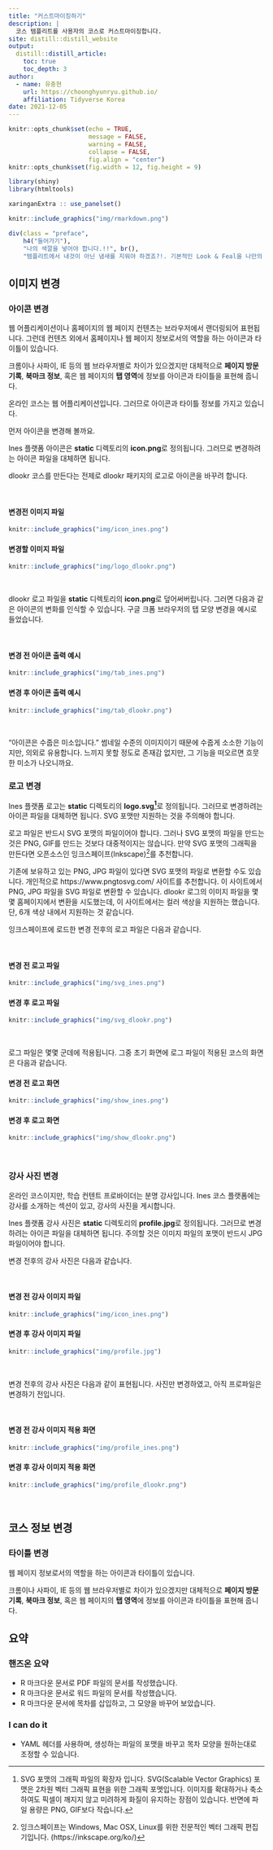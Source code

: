 ```yaml
---
title: "커스트마이징하기"
description: |
  코스 템플리트를 사용자의 코스로 커스트마이징합니다.
site: distill::distill_website
output:
  distill::distill_article:
    toc: true
    toc_depth: 3  
author:
  - name: 유충현 
    url: https://choonghyunryu.github.io/
    affiliation: Tidyverse Korea
date: 2021-12-05     
---
```


```r
knitr::opts_chunk$set(echo = TRUE, 
                      message = FALSE, 
                      warning = FALSE, 
                      collapse = FALSE,
                      fig.align = "center")
knitr::opts_chunk$set(fig.width = 12, fig.height = 9)

library(shiny)
library(htmltools)

xaringanExtra :: use_panelset()
```

```r
knitr::include_graphics("img/rmarkdown.png")
```

```r
div(class = "preface", 
    h4("들어가기"),
    "나의 색깔을 넣어야 합니다.!!", br(),
    "템플리트에서 내것이 아닌 냄새를 지워야 하겠죠?!. 기본적인 Look & Feal을 나만의 것으로 만들어 봅니다.")
```

## 이미지 변경

### 아이콘 변경
웹 어플리케이션이나 홈페이지의 웹 페이지 컨텐츠는 브라우저에서 랜더링되어 표현됩니다. 그런데 컨텐츠 외에서 홈페이지나 웹 페이지 정보로서의 역할을 하는 아이콘과 타이틀이 있습니다.

크롬이나 사파이, IE 등의 웹 브라우저별로 차이가 있으겠지만 대체적으로 **페이지 방문 기록**, **북마크 정보**, 혹은 웹 페이지의 **탭 영역**에 정보를 아이콘과 타이틀을 표현해 줍니다.   

온라인 코스는 웹 어플리케이션입니다. 그러므로 아이콘과 타이틀 정보를 가지고 있습니다.

먼저 아이콘을 변경해 볼까요.

Ines 플랫폼 아이콘은 **static** 디렉토리의 **icon.png**로 정의됩니다. 그러므로 변경하려는 아이콘 파일을 대체하면 됩니다.

dlookr 코스를 만든다는 전제로 dlookr 패키지의 로고로 아이콘을 바꾸려 합니다.

<br>

::: {.panelset}

::: {.panel}
#### 변경전 이미지 파일 

```r
knitr::include_graphics("img/icon_ines.png")
```
:::

::: {.panel}
#### 변경할 이미지 파일

```r
knitr::include_graphics("img/logo_dlookr.png")
```

:::

:::

<br>

dlookr 로고 파일을  **static** 디렉토리의 **icon.png**로 덮어써버립니다. 그러면 다음과 같은 아이콘의 변화를 인식할 수 있습니다. 구글 크폼 브라우저의 탭 모양 변경을 예시로 들었습니다.


<br>

::: {.panelset}

::: {.panel}
#### 변경 전 아이콘 출력 예시

```r
knitr::include_graphics("img/tab_ines.png")
```
:::

::: {.panel}
#### 변경 후 아이콘 출력 예시

```r
knitr::include_graphics("img/tab_dlookr.png")
```

:::

:::

<br>

"아이콘은 수줍은 미소입니다." 썸네일 수준의 이미지이기 때문에 수줍게 소소한 기능이지만, 의외로 유용합니다. 느끼지 못할 정도로 존재감 없지만, 그 기능을 떠오르면 흐뭇한 미소가 나오니까요.


### 로고 변경

Ines 플랫폼 로고는  **static** 디렉토리의 **logo.svg[^1]**로 정의됩니다. 그러므로 변경하려는 아이콘 파일을 대체하면 됩니다. SVG 포맷만 지원하는 것을 주의해야 합니다.

[^1]: SVG 포맷의 그래픽 파일의 확장자 입니다. SVG(Scalable Vector Graphics) 포맷은 2차원 벡터 그래픽 표현을  위한 그래픽 포멧입니다. 이미지를 확대하거나 축소하여도 픽셀이 깨지지 않고 미려하게 화질이 유지하는 장점이 있습니다. 반면에 파일 용량은 PNG, GIF보다 작습니다.

로고 파일은 반드시 SVG 포맷의 파일이어야 합니다. 그러나 SVG 포맷의 파일을 만드는 것은 PNG, GIF를 만드는 것보다 대중적이지는 않습니다. 만약 SVG 포맷의 그래픽을 만든다면 오픈소스인 잉크스페이프(Inkscape)[^2]를 추천합니다.

[^2]: 잉크스페이프는 Windows, Mac OSX, Linux를 위한 전문적인 벡터 그래픽 편집기입니다. (https://inkscape.org/ko/)

기존에 보유하고 있는 PNG, JPG 파일이 있다면 SVG 포맷의 파일로 변환할 수도 있습니다. 개인적으로 https://www.pngtosvg.com/ 사이트를 추천합니다. 이 사이트에서 PNG, JPG 파일을 SVG 파일로 변환할 수 있습니다. dlookr 로그의 이미지 파일을 몇몇 홈페이지에서 변환을 시도했는데, 이 사이트에서는 컬러 색상을 지원하는 했습니다. 단, 6개 색상 내에서 지원하는 것 같습니다. 


잉크스페이프에 로드한 변경 전후의 로고 파일은 다음과 같습니다.

<br>

::: {.panelset}

::: {.panel}
#### 변경 전 로고 파일

```r
knitr::include_graphics("img/svg_ines.png")
```
:::

::: {.panel}
#### 변경 후 로고 파일

```r
knitr::include_graphics("img/svg_dlookr.png")
```

:::

:::

<br>

로그 파일은 몇몇 군데에 적용됩니다. 그중 초기 화면에 로그 파일이 적용된 코스의 화면은 다음과 같습니다.

::: {.panelset}

::: {.panel}
#### 변경 전 로고 화면

```r
knitr::include_graphics("img/show_ines.png")
```
:::

::: {.panel}
#### 변경 후 로고 화면

```r
knitr::include_graphics("img/show_dlookr.png")
```

:::

:::

<br>


### 강사 사진 변경

온라인 코스이지만, 학습 컨텐트 프로바이더는 분명 강사입니다. Ines 코스 플랫폼에는 강사를 소개하는 섹션이 있고, 강사의 사진을 게시합니다.

Ines 플랫폼 강사 사진은  **static** 디렉토리의 **profile.jpg**로 정의됩니다. 그러므로 변경하려는 아이콘 파일을 대체하면 됩니다. 주의할 것은 이미지 파일의 포맷이 반드시 JPG 파일이어야 합니다. 


변경 전후의 강사 사진은 다음과 같습니다.

<br>

::: {.panelset}

::: {.panel}
#### 변경 전 강사 이미지 파일

```r
knitr::include_graphics("img/icon_ines.png")
```
:::

::: {.panel}
#### 변경 후 강사 이미지 파일

```r
knitr::include_graphics("img/profile.jpg")
```

:::

:::

<br>

변경 전후의 강사 사진은 다음과 같이 표현됩니다. 사진만 변경하였고, 아직 프로파일은 변경하기 전입니다.

<br>

::: {.panelset}

::: {.panel}
#### 변경 전 강사 이미지 적용 화면

```r
knitr::include_graphics("img/profile_ines.png")
```
:::

::: {.panel}
#### 변경 후 강사 이미지 적용 화면

```r
knitr::include_graphics("img/profile_dlookr.png")
```

:::

:::

<br>


## 코스 정보 변경

### 타이틀 변경
웹 페이지 정보로서의 역할을 하는 아이콘과 타이틀이 있습니다.

크롬이나 사파이, IE 등의 웹 브라우저별로 차이가 있으겠지만 대체적으로 **페이지 방문 기록**, **북마크 정보**, 혹은 웹 페이지의 **탭 영역**에 정보를 아이콘과 타이틀을 표현해 줍니다.   



## 요약 

### 핸즈온 요약

* R 마크다운 문서로 PDF 파일의 문서를 작성했습니다.
* R 마크다운 문서로 워드 파일의 문서를 작성했습니다.
* R 마크다운 문서에 목차를 삽입하고, 그 모양을 바꾸어 보았습니다.

### I can do it

* YAML 헤더를 사용하며, 생성하는 파일의 포맷을 바꾸고 목차 모양을 원하는대로 조정할 수 있습니다.


